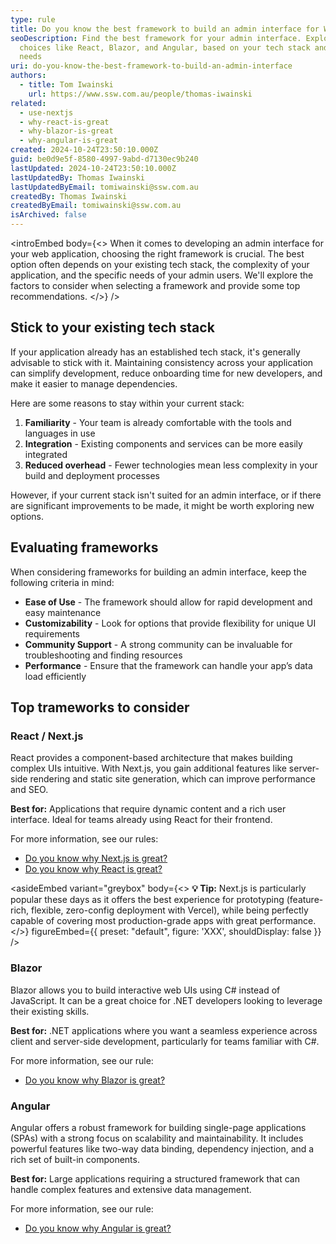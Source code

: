 ```yaml
---
type: rule
title: Do you know the best framework to build an admin interface for Web Apps?
seoDescription: Find the best framework for your admin interface. Explore top
  choices like React, Blazor, and Angular, based on your tech stack and project
  needs
uri: do-you-know-the-best-framework-to-build-an-admin-interface
authors:
  - title: Tom Iwainski
    url: https://www.ssw.com.au/people/thomas-iwainski
related:
  - use-nextjs
  - why-react-is-great
  - why-blazor-is-great
  - why-angular-is-great
created: 2024-10-24T23:50:10.000Z
guid: be0d9e5f-8580-4997-9abd-d7130ec9b240
lastUpdated: 2024-10-24T23:50:10.000Z
lastUpdatedBy: Thomas Iwainski
lastUpdatedByEmail: tomiwainski@ssw.com.au
createdBy: Thomas Iwainski
createdByEmail: tomiwainski@ssw.com.au
isArchived: false
---
```


<introEmbed
  body={<>
When it comes to developing an admin interface for your web application, choosing the right framework is crucial. The best option often depends on your existing tech stack, the complexity of your application, and the specific needs of your admin users. We'll explore the factors to consider when selecting a framework and provide some top recommendations.
  </>}
/>
## Stick to your existing tech stack

If your application already has an established tech stack, it's generally advisable to stick with it. Maintaining consistency across your application can simplify development, reduce onboarding time for new developers, and make it easier to manage dependencies.

Here are some reasons to stay within your current stack:

1. **Familiarity** - Your team is already comfortable with the tools and languages in use
2. **Integration** - Existing components and services can be more easily integrated
3. **Reduced overhead** - Fewer technologies mean less complexity in your build and deployment processes

However, if your current stack isn't suited for an admin interface, or if there are significant improvements to be made, it might be worth exploring new options.

## Evaluating frameworks

When considering frameworks for building an admin interface, keep the following criteria in mind:

- **Ease of Use** - The framework should allow for rapid development and easy maintenance
- **Customizability** - Look for options that provide flexibility for unique UI requirements
- **Community Support** - A strong community can be invaluable for troubleshooting and finding resources
- **Performance** - Ensure that the framework can handle your app’s data load efficiently

## Top trameworks to consider

### React / Next.js

React provides a component-based architecture that makes building complex UIs intuitive. With Next.js, you gain additional features like server-side rendering and static site generation, which can improve performance and SEO.

**Best for:** Applications that require dynamic content and a rich user interface. Ideal for teams already using React for their frontend.

For more information, see our rules:

- [Do you know why Next.js is great?](/use-nextjs)
- [Do you know why React is great?](/why-react-is-great)

<asideEmbed
  variant="greybox"
  body={<>
    **💡 Tip:** Next.js is particularly popular these days as it offers the best experience for prototyping (feature-rich, flexible, zero-config deployment with Vercel), while being perfectly capable of covering most production-grade apps with great performance.
  </>}
  figureEmbed={{
    preset: "default",
    figure: 'XXX',
    shouldDisplay: false
  }}
/>

### Blazor

Blazor allows you to build interactive web UIs using C# instead of JavaScript. It can be a great choice for .NET developers looking to leverage their existing skills.

**Best for:** .NET applications where you want a seamless experience across client and server-side development, particularly for teams familiar with C#.

For more information, see our rule:

- [Do you know why Blazor is great?](/why-blazor-is-great)

### Angular

Angular offers a robust framework for building single-page applications (SPAs) with a strong focus on scalability and maintainability. It includes powerful features like two-way data binding, dependency injection, and a rich set of built-in components.

**Best for:** Large applications requiring a structured framework that can handle complex features and extensive data management.

For more information, see our rule:

- [Do you know why Angular is great?](/why-angular-is-great)
